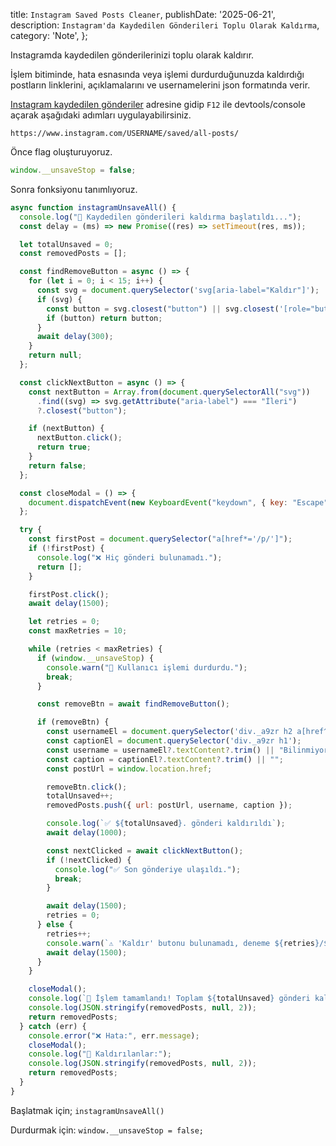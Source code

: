   title: `Instagram Saved Posts Cleaner`,
  publishDate: '2025-06-21',
  description: `Instagram'da Kaydedilen Gönderileri Toplu Olarak Kaldırma`,
  category: 'Note',
};

Instagramda kaydedilen gönderilerinizi toplu olarak kaldırır.

İşlem bitiminde, hata esnasında veya işlemi durdurduğunuzda kaldırdığı postların linklerini, açıklamalarını ve usernamelerini json formatında verir.

[Instagram kaydedilen gönderiler](https://www.instagram.com/USERNAME/saved/all-posts/) adresine gidip `F12` ile devtools/console açarak aşağıdaki adımları uygulayabilirsiniz.

```link
https://www.instagram.com/USERNAME/saved/all-posts/
```

Önce flag oluşturuyoruz.

```javascript
window.__unsaveStop = false;
```

Sonra fonksiyonu tanımlıyoruz.

```javascript/filename=instagram-unsave-all.js
async function instagramUnsaveAll() {
  console.log("🚀 Kaydedilen gönderileri kaldırma başlatıldı...");
  const delay = (ms) => new Promise((res) => setTimeout(res, ms));

  let totalUnsaved = 0;
  const removedPosts = [];

  const findRemoveButton = async () => {
    for (let i = 0; i < 15; i++) {
      const svg = document.querySelector('svg[aria-label="Kaldır"]');
      if (svg) {
        const button = svg.closest("button") || svg.closest('[role="button"]');
        if (button) return button;
      }
      await delay(300);
    }
    return null;
  };

  const clickNextButton = async () => {
    const nextButton = Array.from(document.querySelectorAll("svg"))
      .find((svg) => svg.getAttribute("aria-label") === "İleri")
      ?.closest("button");

    if (nextButton) {
      nextButton.click();
      return true;
    }
    return false;
  };

  const closeModal = () => {
    document.dispatchEvent(new KeyboardEvent("keydown", { key: "Escape", keyCode: 27 }));
  };

  try {
    const firstPost = document.querySelector("a[href*='/p/']");
    if (!firstPost) {
      console.log("❌ Hiç gönderi bulunamadı.");
      return [];
    }

    firstPost.click();
    await delay(1500);

    let retries = 0;
    const maxRetries = 10;

    while (retries < maxRetries) {
      if (window.__unsaveStop) {
        console.warn("🛑 Kullanıcı işlemi durdurdu.");
        break;
      }

      const removeBtn = await findRemoveButton();

      if (removeBtn) {
        const usernameEl = document.querySelector('div._a9zr h2 a[href^="/"]');
        const captionEl = document.querySelector('div._a9zr h1');
        const username = usernameEl?.textContent?.trim() || "Bilinmiyor";
        const caption = captionEl?.textContent?.trim() || "";
        const postUrl = window.location.href;

        removeBtn.click();
        totalUnsaved++;
        removedPosts.push({ url: postUrl, username, caption });

        console.log(`✅ ${totalUnsaved}. gönderi kaldırıldı`);
        await delay(1000);

        const nextClicked = await clickNextButton();
        if (!nextClicked) {
          console.log("✅ Son gönderiye ulaşıldı.");
          break;
        }

        await delay(1500);
        retries = 0;
      } else {
        retries++;
        console.warn(`⚠️ 'Kaldır' butonu bulunamadı, deneme ${retries}/${maxRetries}`);
        await delay(1500);
      }
    }

    closeModal();
    console.log(`🎉 İşlem tamamlandı! Toplam ${totalUnsaved} gönderi kaldırıldı.`);
    console.log(JSON.stringify(removedPosts, null, 2));
    return removedPosts;
  } catch (err) {
    console.error("❌ Hata:", err.message);
    closeModal();
    console.log("📝 Kaldırılanlar:");
    console.log(JSON.stringify(removedPosts, null, 2));
    return removedPosts;
  }
}
```

Başlatmak için; `instagramUnsaveAll()`

Durdurmak için: `window.__unsaveStop = false;`
